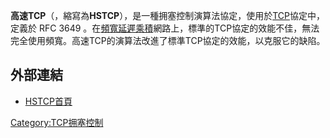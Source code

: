 {{Unreferenced|time=2016-12-15T22:58:39+00:00}}
{{NoteTA
|G1=IT
}}
'''高速TCP'''（{{lang-en|HighSpeed TCP}}，縮寫為'''HSTCP'''），是一種拥塞控制演算法協定，使用於[[传输控制协议|TCP]]協定中，定義於 RFC 3649 。在[[頻寬延遲乘積|頻寬延遲乘積]]網路上，標準的TCP協定的效能不佳，無法完全使用頻寬。高速TCP的演算法改進了標準TCP協定的效能，以克服它的缺陷。
==外部連結==
*[http://www.icir.org/floyd/hstcp.html HSTCP首頁] {{Wayback|url=http://www.icir.org/floyd/hstcp.html |date=20160411230911 }}
{{Network-stub}}
[[Category:TCP拥塞控制|Category:TCP拥塞控制]]